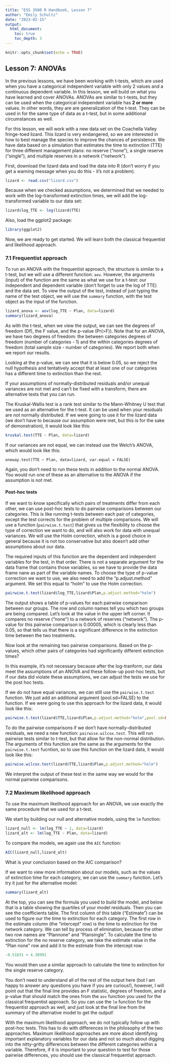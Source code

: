 ```yaml
---
title: "ESS 3500 R Handbook, Lesson 7"
author: "Emily Schultz"
date: "2023-02-15"
output: 
  html_document:
    toc: true
    toc_depth: 3
---
```


```r
knitr::opts_chunk$set(echo = TRUE)
```

## Lesson 7: ANOVAs
In the previous lessons, we have been working with t-tests, which are used when you have a categorical independent variable with only 2 values and a continuous dependent variable. In this lesson, we will build on what you have learned and cover ANOVAs. ANOVAs are similar to t-tests, but they can be used when the categorical independent variable has **2 or more** values. In other words, they are are generalization of the t-test. They can be used in for the same type of data as a t-test, but in some additional circumstances as well.

For this lesson, we will work with a new data set on the Coachella Valley fringe-toed lizard. This lizard is very endangered, so we are interested in how to best manage the species to improve the chances of persistence. We have data based on a simulation that estimates the time to extinction (TTE) for three different management plans: no reserve (“none”), a single reserve (“single”), and multiple reserves in a network (“network”).

First, download the lizard data and load the data into R (don't worry if you get a warning message when you do this - it's not a problem).

```r
lizard <- read.csv("lizard.csv")
```

Because when we checked assumptions, we determined that we needed to work with the log-transformed extinction times, we will add the log-transformed variable to our data set:

```r
lizard$log_TTE <- log(lizard$TTE)
```

Also, load the ggplot2 package:

```r
library(ggplot2)
```

Now, we are ready to get started. We will learn both the classical frequentist and likelihood approach.

### 7.1 Frequentist approach
To run an ANOVA with the frequentist approach, the structure is similar to a t-test, but we will use a different function: `aov`. However, the arguments (input) of the function are the same as what we use for a t-test: our independent and dependent variable (don't forget to use the log of TTE) and the data set. To view the output of the test, instead of just typing the name of the test object, we will use the `summary` function, with the test object as the input of the function.

```r
lizard_anova <- aov(log_TTE ~ Plan, data=lizard)
summary(lizard_anova)
```

As with the t-test, when we view the output, we can see the degrees of freedom (Df), the F value, and the p-value (Pr(>F)). Note that for an ANOVA, we have two degrees of freedom: the between categories degrees of freedom (number of categories - 1) and the within categories degrees of freedom (total sample size - number of categories). We report both when we report our results.

Looking at the p-value, we can see that it is below 0.05, so we reject the null hypothesis and tentatively accept that at least one of our categories has a different time to extinction than the rest.

If your assumptions of normally-distributed residuals and/or unequal variances are not met and can't be fixed with a transform, there are alternative tests that you can run.

The Kruskal-Wallis test is a rank test similar to the Mann-Whitney U test that we used as an alternative for the t-test. It can be used when your residuals are not normally distributed. If we were going to use it for the lizard data (we don't have to because our assumption were met, but this is for the sake of demonstration), it would look like this:

```r
kruskal.test(TTE ~ Plan, data=lizard)
```

If our variances are not equal, we can instead use the Welch's ANOVA, which would look like this:

```welchsA
oneway.test(TTE ~ Plan, data=lizard, var.equal = FALSE)
```

Again, you don't need to run these tests in addition to the normal ANOVA. You would run one of these as an alternative to the ANOVA if the assumption is not met.

#### Post-hoc tests
If we want to know specifically which pairs of treatments differ from each other, we can use post-hoc tests to do pairwise comparisons between our categories. This is like running t-tests between each pair of categories, except the test corrects for the problem of multiple comparisons. We will use a function (`pairwise.t.test`) that gives us the flexibility to choose the type of correction we want to do, and will also work for data with unequal variances. We will use the Holm correction, which is a good choice in general because it is not too conservative but also doesn't add other assumptions about our data.

The required inputs of this function are the dependent and independent variables for the test, in that order. There is not a separate argument for the data frame that contains those variables, so we have to provide the data frame nane as part of the variable names. To choose the type of p-value correction we want to use, we also need to add the "p.adjust.method" argument. We set this equal to "holm" to use the Holm correction.

```r
pairwise.t.test(lizard$log_TTE,lizard$Plan,p.adjust.method="holm")
```

The output shows a table of p-values for each pairwise comparison between our groups. The row and column names tell you which two groups are being compared. Let's look at the value in the upper left corner. It compares no reserve ("none") to a network of reserves ("network"). The p-value for this pairwise comparison is 0.00005, which is clearly less than 0.05, so that tells us that there is a significant difference in the extinction time between the two treatments.

Now look at the remaining two pairwise comparisons. Based on the p-values, which other pairs of categories had significantly different extinction times?

In this example, it's not necessary because after the log-tranform, our data meet the assumptions of an ANOVA and these follow-up post-hoc tests, but if our data did violate these assumptions, we can adjust the tests we use for the post hoc tests.

If we do not have equal variances, we can still use the `pairwise.t.test` function. We just add an additional argument (pool.sd=FALSE) to the function. If we were going to use this approach for the lizard data, it would look like this:

```r
pairwise.t.test(lizard$TTE,lizard$Plan,p.adjust.method="holm",pool.sd=FALSE)
```

To do the pairwise comparisons if we don't have normally-distributed residuals, we need a new function: `pairwise.wilcox.test`. This will run pairwise tests similar to t-test, but that allow for the non-normal distribution. The arguments of this function are the same as the arguments for the `pairwise.t.test` fucntion, so to use this function on the lizard data, it would look like this:

```r
pairwise.wilcox.test(lizard$TTE,lizard$Plan,p.adjust.method="holm")
```

We interpret the output of these test in the same way we would for the normal pairwise comparisons.

### 7.2 Maximum likelihood approach
To use the maximum likelihood approach for an ANOVA, we use exactly the same procedure that we used for a t-test.

We start by building our null and alternative models, using the `lm` function:

```r
lizard_null <- lm(log_TTE ~ 1, data=lizard)
lizard_alt <- lm(log_TTE ~ Plan, data=lizard)
```

To compare the models, we again use the `AIC` function:
```r
AIC(lizard_null,lizard_alt)
```

What is your conclusion based on the AIC comparison?

If we want to view more information about our models, such as the values of extinction time for each category, we can use the `summary` function. Let's try it just for the alternative model:

```r
summary(lizard_alt)
```

At the top, you can see the formula you used to build the model, and below that is a table showing the quartiles of your model residuals. Then you can see the coefficients table. The first column of this table ("Estimate") can be used to figure our the time to extinction for each category. The first row in the estimate column (the "intercept" row) is the time to extinction for the network category. We can tell by process of elimination, because the other two row names are "Plannone" and "Plansingle". To calculate the time to extinction for the no reserve category, we take the estimate value in the "Plan none" row and add it to the estimate from the intercept row:

```r
-0.51831 + 4.38991
```

You would then use a similar approach to calculate the time to extinction for the single reserve category.

You don't need to understand all of the rest of the output here (but I am happy to answer any questions you have if you are curious!), however, I will point out that the final line provides an F statistic, degrees of freedom, and a p-value that should match the ones from the `aov` function you used for the classical frequentist approach. So you can use the `lm` function for the frequentist approach as well, and just look at the final line from the summary of the alternative model to get the output! 

With the maximum likelihood approach, we do not typically follow up with post-hoc tests. This has to do with differences in the philosophy of the two approaches. Maximum likelihood approaches are more about identifying important explanatory variables for our data and not so much about digging into the nitty-gritty differences between the different categories within a variable. Therefore, if it is important to your question to test for those pairwise differences, you should use the classical frequentist approach.



